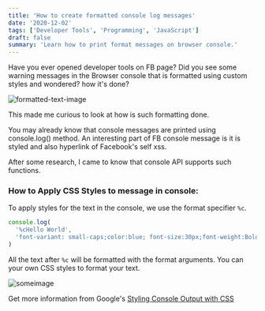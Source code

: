 ```yaml
---
title: 'How to create formatted console log messages'
date: '2020-12-02'
tags: ['Developer Tools', 'Programming', 'JavaScript']
draft: false
summary: 'Learn how to print format messages on browser console.'
---
```


Have you ever opened developer tools on FB page? Did you see some warning messages in the Browser console that is formatted using custom styles and wondered? how it's done?

![formatted-text-image](https://1.bp.blogspot.com/-Iw6_QQ3LSPM/X5_Jz0Qyy6I/AAAAAAAAAAU/srcL-mqOPdMV5ycqWJSTYKLTv1PmVSL8wCLcBGAsYHQ/s16000/facebook-console.PNG)

This made me curious to look at how is such formatting done.

You may already know that console messages are printed using console.log() method.
An interesting part of FB console message is it is styled and also hyperlink of Facebook's self xss.

After some research, I came to know that console API supports such functions.

### How to Apply CSS Styles to message in console:

To apply styles for the text in the console, we use the format specifier `%c`.

```js
console.log(
  '%cHello World',
  'font-variant: small-caps;color:blue; font-size:30px;font-weight:Bold;'
)
```

All the text after `%c` will be formatted with the format arguments. You can your own CSS styles to format your text.

![someimage](https://1.bp.blogspot.com/-N105Pc1YyG8/X5_KjUrN27I/AAAAAAAAAAg/CCXLFMyrY7k5tmXDRREFdER-Xc5cCAoSgCLcBGAsYHQ/s16000/formatted%2Bconsole%2Bmessage.PNG)

Get more information from Google's [Styling Console Output with CSS](https://developers.google.com/web/tools/chrome-devtools/console/console-write#styling_console_output_with_css)
